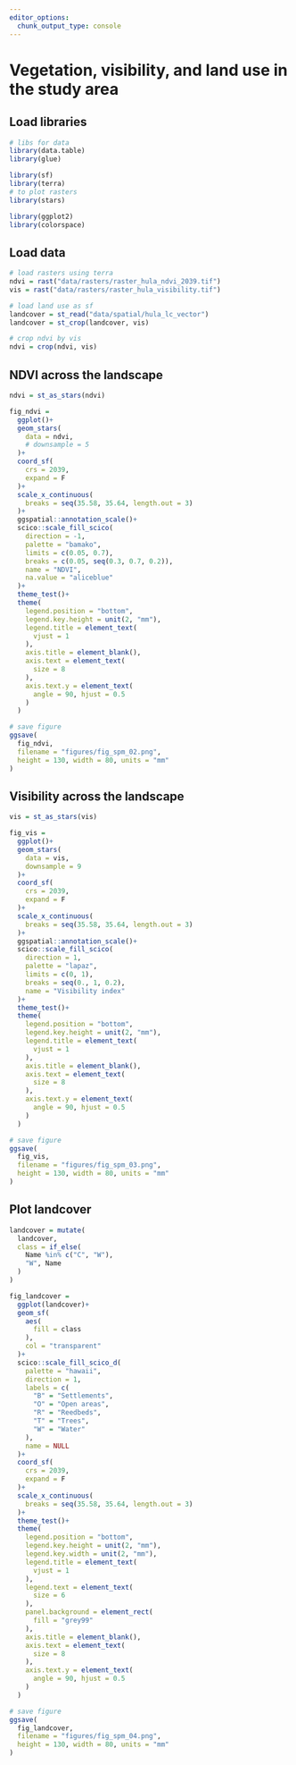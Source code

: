```yaml
---
editor_options: 
  chunk_output_type: console
---
```


# Vegetation, visibility, and land use in the study area

## Load libraries

```r
# libs for data
library(data.table)
library(glue)

library(sf)
library(terra)
# to plot rasters
library(stars)

library(ggplot2)
library(colorspace)
```

## Load data

```r
# load rasters using terra
ndvi = rast("data/rasters/raster_hula_ndvi_2039.tif")
vis = rast("data/rasters/raster_hula_visibility.tif")

# load land use as sf
landcover = st_read("data/spatial/hula_lc_vector")
landcover = st_crop(landcover, vis)

# crop ndvi by vis
ndvi = crop(ndvi, vis)
```

## NDVI across the landscape

```r
ndvi = st_as_stars(ndvi)
```

```r
fig_ndvi =
  ggplot()+
  geom_stars(
    data = ndvi,
    # downsample = 5
  )+
  coord_sf(
    crs = 2039,
    expand = F
  )+
  scale_x_continuous(
    breaks = seq(35.58, 35.64, length.out = 3)
  )+
  ggspatial::annotation_scale()+
  scico::scale_fill_scico(
    direction = -1,
    palette = "bamako",
    limits = c(0.05, 0.7),
    breaks = c(0.05, seq(0.3, 0.7, 0.2)),
    name = "NDVI",
    na.value = "aliceblue"
  )+
  theme_test()+
  theme(
    legend.position = "bottom",
    legend.key.height = unit(2, "mm"),
    legend.title = element_text(
      vjust = 1
    ),
    axis.title = element_blank(),
    axis.text = element_text(
      size = 8
    ),
    axis.text.y = element_text(
      angle = 90, hjust = 0.5
    )
  )

# save figure
ggsave(
  fig_ndvi,
  filename = "figures/fig_spm_02.png",
  height = 130, width = 80, units = "mm"
)
```

## Visibility across the landscape

```r
vis = st_as_stars(vis)
```

```r
fig_vis =
  ggplot()+
  geom_stars(
    data = vis,
    downsample = 9
  )+
  coord_sf(
    crs = 2039,
    expand = F
  )+
  scale_x_continuous(
    breaks = seq(35.58, 35.64, length.out = 3)
  )+
  ggspatial::annotation_scale()+
  scico::scale_fill_scico(
    direction = 1,
    palette = "lapaz",
    limits = c(0, 1),
    breaks = seq(0., 1, 0.2),
    name = "Visibility index"
  )+
  theme_test()+
  theme(
    legend.position = "bottom",
    legend.key.height = unit(2, "mm"),
    legend.title = element_text(
      vjust = 1
    ),
    axis.title = element_blank(),
    axis.text = element_text(
      size = 8
    ),
    axis.text.y = element_text(
      angle = 90, hjust = 0.5
    )
  )

# save figure
ggsave(
  fig_vis,
  filename = "figures/fig_spm_03.png",
  height = 130, width = 80, units = "mm"
)
```

## Plot landcover

```r
landcover = mutate(
  landcover,
  class = if_else(
    Name %in% c("C", "W"),
    "W", Name
  )
)
```


```r
fig_landcover = 
  ggplot(landcover)+
  geom_sf(
    aes(
      fill = class
    ),
    col = "transparent"
  )+
  scico::scale_fill_scico_d(
    palette = "hawaii",
    direction = 1,
    labels = c(
      "B" = "Settlements",
      "O" = "Open areas",
      "R" = "Reedbeds",
      "T" = "Trees",
      "W" = "Water"
    ),
    name = NULL
  )+
  coord_sf(
    crs = 2039,
    expand = F
  )+
  scale_x_continuous(
    breaks = seq(35.58, 35.64, length.out = 3)
  )+
  theme_test()+
  theme(
    legend.position = "bottom",
    legend.key.height = unit(2, "mm"),
    legend.key.width = unit(2, "mm"),
    legend.title = element_text(
      vjust = 1
    ),
    legend.text = element_text(
      size = 6
    ),
    panel.background = element_rect(
      fill = "grey99"
    ),
    axis.title = element_blank(),
    axis.text = element_text(
      size = 8
    ),
    axis.text.y = element_text(
      angle = 90, hjust = 0.5
    )
  )

# save figure
ggsave(
  fig_landcover,
  filename = "figures/fig_spm_04.png",
  height = 130, width = 80, units = "mm"
)
```

